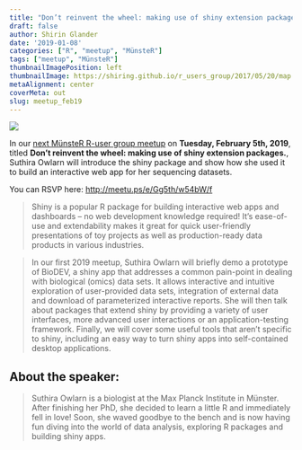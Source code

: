 ```yaml
---
title: "Don’t reinvent the wheel: making use of shiny extension packages. Join MünsteR for our next meetup!"
draft: false
author: Shirin Glander
date: '2019-01-08'
categories: ["R", "meetup", "MünsteR"]
tags: ["meetup", "MünsteR"]
thumbnailImagePosition: left
thumbnailImage: https://shiring.github.io/r_users_group/2017/05/20/map.png
metaAlignment: center
coverMeta: out
slug: meetup_feb19
---
```


![](https://shiring.github.io/r_users_group/2017/05/20/map.png)

In our [next MünsteR R-user group meetup](http://meetu.ps/e/Gg5th/w54bW/f) on **Tuesday, February 5th, 2019**, titled **Don’t reinvent the wheel: making use of shiny extension packages.**, Suthira Owlarn will introduce the shiny package and show how she used it to build an interactive web app for her sequencing datasets.

You can RSVP here: [http://meetu.ps/e/Gg5th/w54bW/f](http://meetu.ps/e/Gg5th/w54bW/f)

> Shiny is a popular R package for building interactive web apps and dashboards – no web development knowledge required! It’s ease-of-use and extendability makes it great for quick user-friendly presentations of toy projects as well as production-ready data products in various industries.

> In our first 2019 meetup, Suthira Owlarn will briefly demo a prototype of BioDEV, a shiny app that addresses a common pain-point in dealing with biological (omics) data sets. It allows interactive and intuitive exploration of user-provided data sets, integration of external data and download of parameterized interactive reports. She will then talk about packages that extend shiny by providing a variety of user interfaces, more advanced user interactions or an application-testing framework. Finally, we will cover some useful tools that aren’t specific to shiny, including an easy way to turn shiny apps into self-contained desktop applications.

## About the speaker:

> Suthira Owlarn is a biologist at the Max Planck Institute in Münster. After finishing her PhD, she decided to learn a little R and immediately fell in love! Soon, she waved goodbye to the bench and is now having fun diving into the world of data analysis, exploring R packages and building shiny apps.